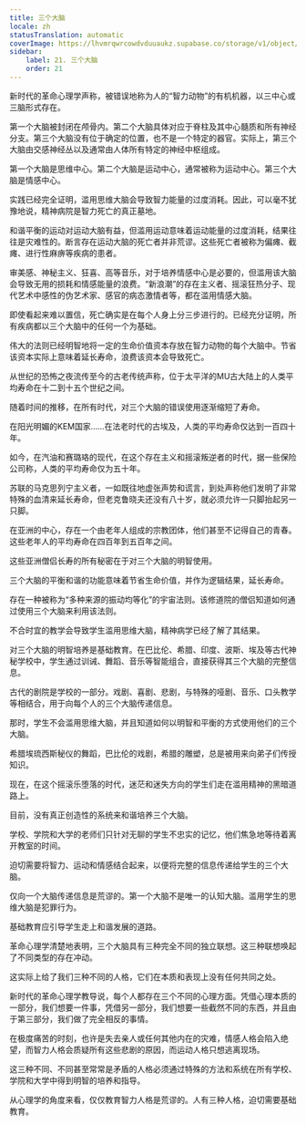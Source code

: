 ```yaml
---
title: 三个大脑
locale: zh
statusTranslation: automatic
coverImage: https://lhvmrqwrcowdvduuaukz.supabase.co/storage/v1/object/public/strapi-uploads/small_cover-educacion-fundamental.webp-2d51a7828a2b1309555be27f7e2a61a0.webp
sidebar:
    label: 21. 三个大脑
    order: 21
---
```

新时代的革命心理学声称，被错误地称为人的“智力动物”的有机机器，以三中心或三脑形式存在。

第一个大脑被封闭在颅骨内。第二个大脑具体对应于脊柱及其中心髓质和所有神经分支。第三个大脑没有位于确定的位置，也不是一个特定的器官。实际上，第三个大脑由交感神经丛以及通常由人体所有特定的神经中枢组成。

第一个大脑是思维中心。第二个大脑是运动中心，通常被称为运动中心。第三个大脑是情感中心。

实践已经完全证明，滥用思维大脑会导致智力能量的过度消耗。因此，可以毫不犹豫地说，精神病院是智力死亡的真正墓地。

和谐平衡的运动对运动大脑有益，但滥用运动意味着运动能量的过度消耗，结果往往是灾难性的。断言存在运动大脑的死亡者并非荒谬。这些死亡者被称为偏瘫、截瘫、进行性麻痹等疾病的患者。

审美感、神秘主义、狂喜、高等音乐，对于培养情感中心是必要的，但滥用该大脑会导致无用的损耗和情感能量的浪费。“新浪潮”的存在主义者、摇滚狂热分子、现代艺术中感性的伪艺术家、感官的病态激情者等，都在滥用情感大脑。

即使看起来难以置信，死亡确实是在每个人身上分三步进行的。已经充分证明，所有疾病都以三个大脑中的任何一个为基础。

伟大的法则已经明智地将一定的生命价值资本存放在智力动物的每个大脑中。节省该资本实际上意味着延长寿命，浪费该资本会导致死亡。

从世纪的恐怖之夜流传至今的古老传统声称，位于太平洋的MU古大陆上的人类平均寿命在十二到十五个世纪之间。

随着时间的推移，在所有时代，对三个大脑的错误使用逐渐缩短了寿命。

在阳光明媚的KEM国家……在法老时代的古埃及，人类的平均寿命仅达到一百四十年。

如今，在汽油和赛璐珞的现代，在这个存在主义和摇滚叛逆者的时代，据一些保险公司称，人类的平均寿命仅为五十年。

苏联的马克思列宁主义者，一如既往地虚张声势和谎言，到处声称他们发明了非常特殊的血清来延长寿命，但老克鲁晓夫还没有八十岁，就必须允许一只脚抬起另一只脚。

在亚洲的中心，存在一个由老年人组成的宗教团体，他们甚至不记得自己的青春。这些老年人的平均寿命在四百年到五百年之间。

这些亚洲僧侣长寿的所有秘密在于对三个大脑的明智使用。

三个大脑的平衡和谐的功能意味着节省生命价值，并作为逻辑结果，延长寿命。

存在一种被称为“多种来源的振动均等化”的宇宙法则。该修道院的僧侣知道如何通过使用三个大脑来利用该法则。

不合时宜的教学会导致学生滥用思维大脑，精神病学已经了解了其结果。

对三个大脑的明智培养是基础教育。在巴比伦、希腊、印度、波斯、埃及等古代神秘学校中，学生通过训诫、舞蹈、音乐等智能组合，直接获得其三个大脑的完整信息。

古代的剧院是学校的一部分。戏剧、喜剧、悲剧，与特殊的哑剧、音乐、口头教学等相结合，用于向每个人的三个大脑传递信息。

那时，学生不会滥用思维大脑，并且知道如何以明智和平衡的方式使用他们的三个大脑。

希腊埃琉西斯秘仪的舞蹈，巴比伦的戏剧，希腊的雕塑，总是被用来向弟子们传授知识。

现在，在这个摇滚乐堕落的时代，迷茫和迷失方向的学生们走在滥用精神的黑暗道路上。

目前，没有真正创造性的系统来和谐培养三个大脑。

学校、学院和大学的老师们只针对无聊的学生不忠实的记忆，他们焦急地等待着离开教室的时间。

迫切需要将智力、运动和情感结合起来，以便将完整的信息传递给学生的三个大脑。

仅向一个大脑传递信息是荒谬的。第一个大脑不是唯一的认知大脑。滥用学生的思维大脑是犯罪行为。

基础教育应引导学生走上和谐发展的道路。

革命心理学清楚地表明，三个大脑具有三种完全不同的独立联想。这三种联想唤起了不同类型的存在冲动。

这实际上给了我们三种不同的人格，它们在本质和表现上没有任何共同之处。

新时代的革命心理学教导说，每个人都存在三个不同的心理方面。凭借心理本质的一部分，我们想要一件事，凭借另一部分，我们想要一些截然不同的东西，并且由于第三部分，我们做了完全相反的事情。

在极度痛苦的时刻，也许是失去亲人或任何其他内在的灾难，情感人格会陷入绝望，而智力人格会质疑所有这些悲剧的原因，而运动人格只想逃离现场。

这三种不同、不同甚至常常是矛盾的人格必须通过特殊的方法和系统在所有学校、学院和大学中得到明智的培养和指导。

从心理学的角度来看，仅仅教育智力人格是荒谬的。人有三种人格，迫切需要基础教育。

